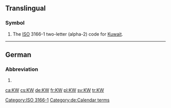 {{also|kw|kW|.kw|kw-}}
==Translingual==

===Symbol===
{{head|mul|symbol}}

# The [[ISO]] 3166-1 two-letter (alpha-2) code for [[Kuwait]].

[[Category:ISO 3166-1]]

----

==German==

===Abbreviation===
{{head|de|abbreviation}}

# {{abbreviation of|Kalenderwoche|lang=de}}

[[Category:de:Calendar terms]]

[[ca:KW]]
[[cs:KW]]
[[de:KW]]
[[fr:KW]]
[[pl:KW]]
[[sv:KW]]
[[tr:KW]]
